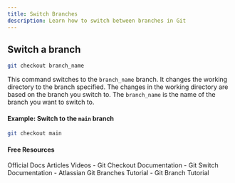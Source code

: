 ```yaml
---
title: Switch Branches
description: Learn how to switch between branches in Git
---
```


## Switch a branch
```sh
git checkout branch_name
```
This command switches to the `branch_name` branch. It changes the working directory to the branch specified. The changes in the working directory are based on the branch you switch to. The `branch_name` is the name of the branch you want to switch to.

#### Example: Switch to the `main` branch
```sh
git checkout main
```

#### Free Resources

<Tabs defaultValue="official">
<TabsList>
<TabsTrigger value="official">Official Docs</TabsTrigger>
<TabsTrigger value="article">Articles</TabsTrigger>
<TabsTrigger value="video">Videos</TabsTrigger>
</TabsList>

<TabsContent value="official">
- <Link href="https://git-scm.com/docs/git-checkout">Git Checkout Documentation</Link>
- <Link href="https://git-scm.com/docs/git-switch">Git Switch Documentation</Link>
</TabsContent>
<TabsContent value="article">
- <Link href="https://www.atlassian.com/git/tutorials/using-branches">Atlassian Git Branches Tutorial</Link>
</TabsContent>
<TabsContent value="video">
- <Link href="https://www.youtube.com/watch?v=HVsySz-h9r4">Git Branch Tutorial</Link>
</TabsContent>
</Tabs>

<Outlet path="3-git-branching/basics/switch-branches" />
